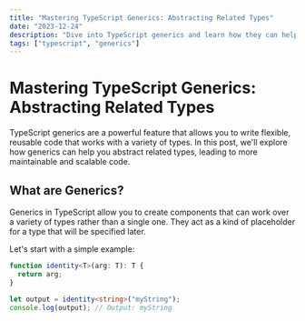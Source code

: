 ```yaml
---
title: "Mastering TypeScript Generics: Abstracting Related Types"
date: "2023-12-24"
description: "Dive into TypeScript generics and learn how they can help you write more flexible, reusable code by abstracting related types."
tags: ["typescript", "generics"]
---
```



# Mastering TypeScript Generics: Abstracting Related Types

TypeScript generics are a powerful feature that allows you to write flexible, reusable code that works with a variety of types. In this post, we'll explore how generics can help you abstract related types, leading to more maintainable and scalable code.

## What are Generics?

Generics in TypeScript allow you to create components that can work over a variety of types rather than a single one. They act as a kind of placeholder for a type that will be specified later.

Let's start with a simple example:

```ts showLineNumbers /identity/
function identity<T>(arg: T): T {
  return arg;
}

let output = identity<string>("myString");
console.log(output); // Output: myString
```
